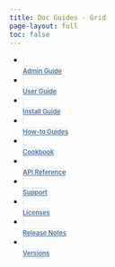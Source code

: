 ```yaml
---
title: Doc Guides - Grid
page-layout: full
toc: false
---
```

<style>

.nav-tabs {
  margin-top: 0.5rem;
  border-bottom: none !important;
}

.callout {
  margin-top: 0;
}

.nav-tabs .nav-link {
  text-align: center;
  margin-right: 15px;
  margin-top: 10px;
  width: 147px;
  font-size: 0.8em;
  font-weight: 600;
  border: 1px solid  rgb(222, 226, 230) !important;
}

.nav-tabs .nav-link, 
.nav-tabs .nav-link.active, 
.nav-tabs .nav-item.show .nav-link {
 // border: 1px solid  $posit-blue !important; 
  border-radius: 10px;
  color: #447099;
}
.nav-tabs .nav-link:hover {
   //border-color: $posit-blue;
   border-width: 1px;
   box-shadow: 0 4px 10px rgba(144, 197, 255, 0.3);
} 

.nav-tabs .nav-link.active, 
.nav-tabs .nav-item.show .nav-link {
  border-width: 2px;
}

.nav-tabs .nav-link i {
  display: block;
  font-size: 3rem;
  color: #447099;
  margin-bottom: 5px;
}

.quarto-listing {
  margin-top: 2em;
}

.quarto-listing .listing-name,
.quarto-listing .listing-author {
  white-space: nowrap;
}

.quarto-listing .listing-actions-group h3 {
  margin-top: 0;
}

/* Dark Theme Overrides */

.quarto-dark .nav-tabs .nav-link {
  color: lighten(#305775, 20%);
}

.quarto-dark .nav-tabs .nav-link:hover,
.nav-tabs .nav-link.active,
.nav-tabs .nav-item.show .nav-link {
  border-color: lighten(#305775, 20%);;
  color: #f2f2f2 !important;
}

.quarto-dark .nav-tabs .nav-link i {
  color: lighten(#305775, 20%);
}
</style>

::: column-page-inset-right

```{=html}

<ul id="index-chooser" class="nav nav-tabs" role="tablist">
  <li class="nav-item" role="presentation">
    <a class="nav-link" href="admin.html">
      <i class="bi bi-person-fill-gear"></i>Admin Guide
    </a>
  </li>
  <li class="nav-item" role="presentation">
    <a class="nav-link" href="user.html">
      <i class="bi bi-person-fill"></i>User Guide
    </a>
  </li>
  <li class="nav-item" role="presentation">
    <a class="nav-link" href="install.html">
      <i class="bi bi-gear-fill"></i>Install Guide
    </a>
  </li>
  <li class="nav-item" role="presentation">
    <a class="nav-link" href="sharing.html">
      <i class="bi bi-map-fill"></i>How-to Guides
    </a>
  </li>
  <li class="nav-item" role="presentation">
    <a class="nav-link" href="sharing.html">
      <i class="bi bi-hdd-stack-fill"></i>Cookbook
    </a>
  </li>
  <li class="nav-item" role="presentation">
    <a class="nav-link" href="sharing.html">
      <i class="bi bi-plugin"></i>API Reference
    </a>
  </li>
  <li class="nav-item" role="presentation">
    <a class="nav-link" href="sharing.html">
      <i class="bi bi-person-raised-hand"></i>Support
    </a>
  </li>
  <li class="nav-item" role="presentation">
    <a class="nav-link" href="sharing.html">
      <i class="bi bi-filetype-key"></i>Licenses
    </a>
  </li>
  <li class="nav-item" role="presentation">
    <a class="nav-link" href="sharing.html">
      <i class="bi bi-rocket-takeoff"></i>Release Notes
    </a>
  </li>
  <li class="nav-item" role="presentation">
    <a class="nav-link" href="sharing.html">
      <i class="bi bi-archive"></i>Versions
    </a>
  </li>
</ul>
```
:::
